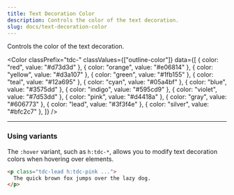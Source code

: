 ```yaml
---
title: Text Decoration Color
description: Controls the color of the text decoration.
slug: docs/text-decoration-color
---
```


Controls the color of the text decoration.

<Color
  classPrefix="tdc-"
  classValues={["outline-color"]}
  data={[
    { color: "red", value: "#d73d3d" },
    { color: "orange", value: "#e06814" },
    { color: "yellow", value: "#d3a107" },
    { color: "green", value: "#1fb155" },
    { color: "teal", value: "#12a695" },
    { color: "cyan", value: "#05a4bf" },
    { color: "blue", value: "#3575dd" },
    { color: "indigo", value: "#595cd9" },
    { color: "violet", value: "#7d53dd" },
    { color: "pink", value: "#d4418a" },
    { color: "gray", value: "#606773" },
    { color: "lead", value: "#3f3f4e" },
    { color: "silver", value: "#bfc2c7" },
  ]}
/>

---

### Using variants

The `:hover` variant, such as `h:tdc-*`, allows you to modify text decoration colors when hovering over elements.

```html "h:tdc-pink"
<p class="tdc-lead h:tdc-pink ...">
  The quick brown fox jumps over the lazy dog.
</p>
```
